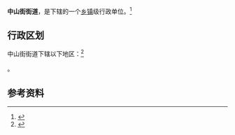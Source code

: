 {{中国乡级行政区|61/07/02/004/000}}

'''中山街街道'''，是{{PRC admin/fullname|61/07/02/004/000|3}}下辖的一个[[乡镇|乡镇]]级行政单位。<ref>{{PRC admin/ref sgc|{{PRC admin/parent|61/07/02/004/000}}}}</ref>

== 行政区划 ==

中山街街道下辖以下地区：<ref>{{PRC admin/ref sgc|61/07/02/004/000}}</ref>

{{PRC admin/children|61/07/02/004/000}}。

== 参考资料 ==

{{reflist}}

{{行政区划小作品}}
{{PRC admin/navcat|61/07/02/004/000}}
